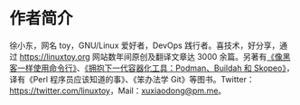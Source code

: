 # 作者简介 {#author .unnumbered}

徐小东，网名 toy，GNU/Linux 爱好者，DevOps 践行者。喜技术，好分享，通过 <https://linuxtoy.org> 网站数年间原创及翻译文章达 3000 余篇。另著有[《像黑客一样使用命令行》](https://selfhostedserver.com/usingcli-book)、[《拥抱下一代容器化工具：Podman、Buildah 和 Skopeo》](https://selfhostedserver.com/nextcontainer)，译有《Perl 程序员应该知道的事》、《笨办法学 Git》等图书。Twitter：<https://twitter.com/linuxtoy>，Mail：<xuxiaodong@pm.me>。